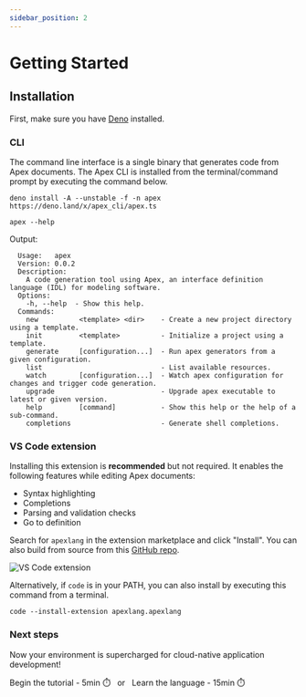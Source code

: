 ```yaml
---
sidebar_position: 2
---
```



# Getting Started


## Installation

First, make sure you have [Deno](https://github.com/denoland/deno_install) installed.

### CLI

The command line interface is a single binary that generates code from Apex documents.
The Apex CLI is installed from the terminal/command prompt by executing the command below.

```shell
deno install -A --unstable -f -n apex https://deno.land/x/apex_cli/apex.ts
```

```shell
apex --help
```

Output:

```
  Usage:   apex
  Version: 0.0.2
  Description:
    A code generation tool using Apex, an interface definition language (IDL) for modeling software.
  Options:
    -h, --help  - Show this help.
  Commands:
    new          <template> <dir>    - Create a new project directory using a template.
    init         <template>          - Initialize a project using a template.
    generate     [configuration...]  - Run apex generators from a given configuration.
    list                             - List available resources.
    watch        [configuration...]  - Watch apex configuration for changes and trigger code generation.
    upgrade                          - Upgrade apex executable to latest or given version.
    help         [command]           - Show this help or the help of a sub-command.
    completions                      - Generate shell completions.
```

### VS Code extension

Installing this extension is **recommended** but not required. It enables the following features while editing Apex documents:

* Syntax highlighting
* Completions
* Parsing and validation checks
* Go to definition

Search for `apexlang` in the extension marketplace and click "Install". You can also build from source from this [GitHub repo](https://github.com/apexlang/vscode-extension).

![VS Code extension](./img/vs-code-extension-install.png)

Alternatively, if `code` is in your PATH, you can also install by executing this command from a terminal.

```shell
code --install-extension apexlang.apexlang
```

### Next steps

Now your environment is supercharged for cloud-native application development!

<div>
  <Link
    className="button button--secondary button--lg"
    to="/docs/tutorial/create-a-spec">
    Begin the tutorial - 5min ⏱️
  </Link>
  &nbsp;&nbsp;or&nbsp;&nbsp;
  <Link
    className="button button--secondary button--lg"
    to="/docs/specification">
    Learn the language - 15min ⏱️
  </Link>
</div>